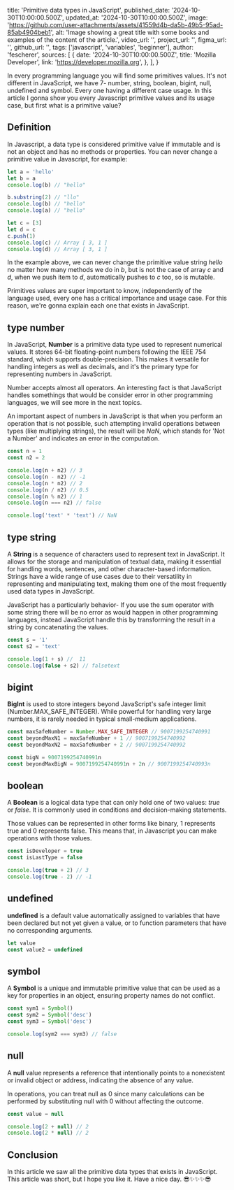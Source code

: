   title: 'Primitive data types in JavaScript',
  published_date: '2024-10-30T10:00:00.500Z',
  updated_at: '2024-10-30T10:00:00.500Z',
  image: 'https://github.com/user-attachments/assets/41559d4b-da5b-49b5-95ad-85ab4904beb1',
  alt: 'Image showing a great title with some books and examples of the content of the article.',
  video_url: '',
  project_url: '',
  figma_url: '',
  github_url: '',
  tags: ['javascript', 'variables', 'beginner'],
  author: 'fescherer',
  sources: [
    {
      date: '2024-10-30T10:00:00.500Z',
      title: 'Mozilla Developer',
      link: 'https://developer.mozilla.org',
    },
  ],
}

In every programming language you will find some primitives values. It's not different in JavaScript, we have 7- number, string, boolean, bigint, null, undefined and symbol. Every one having a different case usage. In this article I gonna show you every Javascript primitive values and its usage case, but first what is a primitive value?

## Definition

In Javascript, a data type is considered primitive value if immutable and is not an object and has no methods or properties. You can never change a primitive value in Javascript, for example:


```js
let a = 'hello'
let b = a
console.log(b) // "hello"

b.substring(2) // "llo"
console.log(b) // "hello"
console.log(a) // "hello"

let c = [3]
let d = c
c.push(1)
console.log(c) // Array [ 3, 1 ]
console.log(d) // Array [ 3, 1 ]
```

In the example above, we can never change the primitive value string *hello* no matter how many methods we do in *b*, but is not the case of array *c* and *d*, when we push item to *d*, automatically pushes to *c* too, so is mutable.

Primitives values are super important to know, independently of the language used, every one has a critical importance and usage case. For this reason, we're gonna explain each one that exists in JavaScript.

## type number

In JavaScript, **Number** is a primitive data type used to represent numerical values. It stores 64-bit floating-point numbers following the IEEE 754 standard, which supports double-precision. This makes it versatile for handling integers as well as decimals, and it's the primary type for representing numbers in JavaScript.

Number accepts almost all operators. An interesting fact is that JavaScript handles somethings that would be consider error in other programming languages, we will see more in the next topics.

An important aspect of numbers in JavaScript is that when you perform an operation that is not possible, such attempting invalid operations between types (like multiplying strings), the result will be *NaN*, which stands for 'Not a Number' and indicates an error in the computation.

```js
const n = 1
const n2 = 2

console.log(n + n2) // 3
console.log(n - n2) // -1
console.log(n * n2) // 2
console.log(n / n2) // 0.5
console.log(n % n2) // 1
console.log(n === n2) // false

console.log('text' * 'text') // NaN
```

## type string

A **String** is a sequence of characters used to represent text in JavaScript. It allows for the storage and manipulation of textual data, making it essential for handling words, sentences, and other character-based information. Strings have a wide range of use cases due to their versatility in representing and manipulating text, making them one of the most frequently used data types in JavaScript.

JavaScript has a particularly behavior- If you use the sum operator with some string there will be no error as would happen in other programming languages, instead JavaScript handle this by transforming the result in a string by concatenating the values.

```js
const s = '1'
const s2 = 'text'

console.log(1 + s) //  11
console.log(false + s2) // falsetext
```

## bigint

**BigInt** is used to store integers beyond JavaScript's safe integer limit (Number.MAX_SAFE_INTEGER). While powerful for handling very large numbers, it is rarely needed in typical small-medium applications.

```js
const maxSafeNumber = Number.MAX_SAFE_INTEGER // 9007199254740991
const beyondMaxN1 = maxSafeNumber + 1 // 9007199254740992
const beyondMaxN2 = maxSafeNumber + 2 // 9007199254740992

const bigN = 9007199254740991n
const beyondMaxBigN = 9007199254740991n + 2n // 9007199254740993n
```

## boolean

A **Boolean** is a logical data type that can only hold one of two values: *true* or *false*. It is commonly used in conditions and decision-making statements.

Those values can be represented in other forms like binary, 1 represents true and 0 represents false. This means that, in Javascript you can make operations with those values.

```js
const isDeveloper = true
const isLastType = false

console.log(true + 2) // 3
console.log(true - 2) // -1
```

## undefined

**undefined** is a default value automatically assigned to variables that have been declared but not yet given a value, or to function parameters that have no corresponding arguments.

```js
let value
const value2 = undefined
```

## symbol

A **Symbol** is a unique and immutable primitive value that can be used as a key for properties in an object, ensuring property names do not conflict.

```js
const sym1 = Symbol()
const sym2 = Symbol('desc')
const sym3 = Symbol('desc')

console.log(sym2 === sym3) // false
```

## null

A **null** value represents a reference that intentionally points to a nonexistent or invalid object or address, indicating the absence of any value.

In operations, you can treat null as 0 since many calculations can be performed by substituting null with 0 without affecting the outcome.

```js
const value = null

console.log(2 + null) // 2
console.log(2 * null) // 2
```

## Conclusion

In this article we saw all the primitive data types that exists in JavaScript. This article was short, but I hope you like it. Have a nice day.  😎✨✨✨😎
